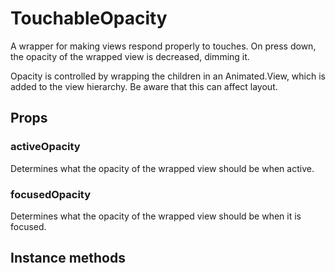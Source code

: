 
<Meta title="Components|TouchableOpacity" />

# TouchableOpacity

A wrapper for making views respond properly to touches. On press down, the
opacity of the wrapped view is decreased, dimming it.

Opacity is controlled by wrapping the children in an Animated.View, which is
added to the view hierarchy. Be aware that this can affect layout.

## Props

<Props of={Stories.ofProps} />

### activeOpacity

Determines what the opacity of the wrapped view should be when active.

### focusedOpacity

Determines what the opacity of the wrapped view should be when it is focused.

## Instance methods

<Props of={Stories.ofMethods} />

